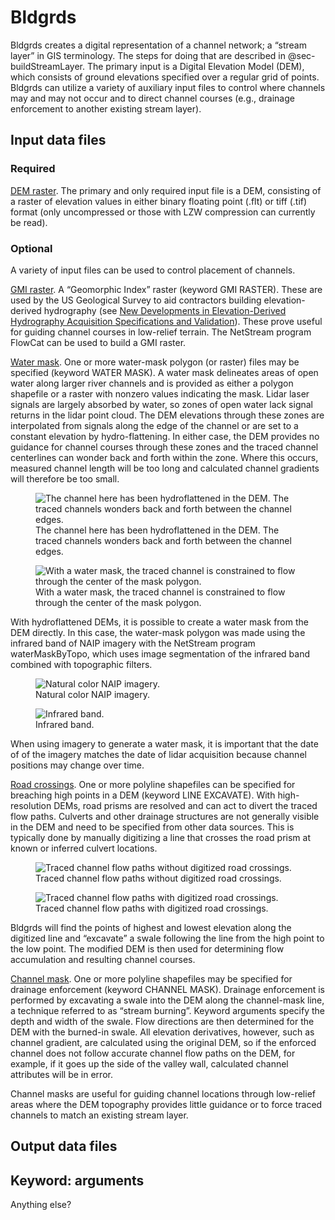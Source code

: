 # Bldgrds {#sec-bldgrds}

Bldgrds creates a digital representation of a channel network; a "stream layer" in GIS terminology. The steps for doing that are described in @sec-buildStreamLayer. The primary input is a Digital Elevation Model (DEM), which consists of ground elevations specified over a regular grid of points. Bldgrds can utilize a variety of auxiliary input files to control where channels may and may not occur and to direct channel courses (e.g., drainage enforcement to another existing stream layer).

## Input data files

### Required

[DEM raster]{.underline}. The primary and only required input file is a DEM, consisting of a raster of elevation values in either binary floating point (.flt) or tiff (.tif) format (only uncompressed or those with LZW compression can currently be read).

### Optional

A variety of input files can be used to control placement of channels.

[GMI raster]{.underline}. A "Geomorphic Index" raster (keyword GMI RASTER). These are used by the US Geological Survey to aid contractors building elevation-derived hydrography (see [New Developments in Elevation-Derived Hydrography Acquisition Specifications and Validation](https://nsgic.org/wp-content/uploads/2024/05/EDH-Guidance-and-Specifications-NSGIC-Feb-2024.pdf){target="_blank"}). These prove useful for guiding channel courses in low-relief terrain. The NetStream program FlowCat can be used to build a GMI raster.

[Water mask]{.underline}. One or more water-mask polygon (or raster) files may be specified (keyword WATER MASK). A water mask delineates areas of open water along larger river channels and is provided as either a polygon shapefile or a raster with nonzero values indicating the mask. Lidar laser signals are largely absorbed by water, so zones of open water lack signal returns in the lidar point cloud. The DEM elevations through these zones are interpolated from signals along the edge of the channel or are set to a constant elevation by hydro-flattening. In either case, the DEM provides no guidance for channel courses through these zones and the traced channel centerlines can wonder back and forth within the zone. Where this occurs, measured channel length will be too long and calculated channel gradients will therefore be too small.

::: {layout-ncol="2"}
![The channel here has been hydroflattened in the DEM. The traced channels wonders back and forth between the channel edges.](images/noMask.png){#noMask}

![With a water mask, the traced channel is constrained to flow through the center of the mask polygon.](images/withMask.png){#withMask}
:::

With hydroflattened DEMs, it is possible to create a water mask from the DEM directly. In this case, the water-mask polygon was made using the infrared band of NAIP imagery with the NetStream program waterMaskByTopo, which uses image segmentation of the infrared band combined with topographic filters.

::: {layout-ncol="2"}
![Natural color NAIP imagery.](images/NaturalColor.png){#naturalColor}

![Infrared band.](images/Infrared.png){#infrared}
:::

When using imagery to generate a water mask, it is important that the date of of the imagery matches the date of lidar acquisition because channel positions may change over time.

[Road crossings]{.underline}. One or more polyline shapefiles can be specified for breaching high points in a DEM (keyword LINE EXCAVATE). With high-resolution DEMs, road prisms are resolved and can act to divert the traced flow paths. Culverts and other drainage structures are not generally visible in the DEM and need to be specified from other data sources. This is typically done by manually digitizing a line that crosses the road prism at known or inferred culvert locations.

::: {layout-ncol="2"}
![Traced channel flow paths without digitized road crossings.](images/noCrossings.png){#noCrossings}

![Traced channel flow paths with digitized road crossings.](images/withCrossings.png){#withCrossings}
:::

Bldgrds will find the points of highest and lowest elevation along the digitized line and "excavate" a swale following the line from the high point to the low point. The modified DEM is then used for determining flow accumulation and resulting channel courses.

[Channel mask]{.underline}. One or more polyline shapefiles may be specified for drainage enforcement (keyword CHANNEL MASK). Drainage enforcement is performed by excavating a swale into the DEM along the channel-mask line, a technique referred to as "stream burning". Keyword arguments specify the depth and width of the swale. Flow directions are then determined for the DEM with the burned-in swale. All elevation derivatives, however, such as channel gradient, are calculated using the original DEM, so if the enforced channel does not follow accurate channel flow paths on the DEM, for example, if it goes up the side of the valley wall, calculated channel attributes will be in error.

Channel masks are useful for guiding channel locations through low-relief areas where the DEM topography provides little guidance or to force traced channels to match an existing stream layer.

## Output data files

## Keyword: arguments

Anything else?
